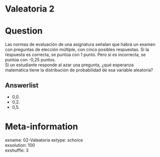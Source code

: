 # Valeatoria 2

Question
========

Las normas de evaluación de una asignatura señalan que habrá un examen con preguntas de elección múltiple, con cinco posibles respuestas. Si la respuesta es correcta, se puntúa con 1 punto. Pero si es incorrecta, se puntúa con -0,25 puntos.  
Si un estudiante responde al azar una pregunta, ¿qué esperanza matemática tiene la distribución de probabilidad de esa variable aleatoria?  

Answerlist
----------
* 0,0.  
* 0,2.  
* 0,5.  


Meta-information
================
exname: 02-Valeatoria
extype: schoice  
exsolution: 100  
exshuffle: 3  

